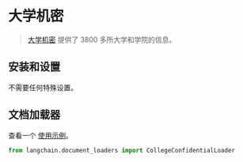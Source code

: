 # 大学机密

> [大学机密](https://www.collegeconfidential.com/) 提供了 3800 多所大学和学院的信息。

## 安装和设置

不需要任何特殊设置。


## 文档加载器

查看一个 [使用示例](/docs/modules/data_connection/document_loaders/integrations/college_confidential.html)。

```python
from langchain.document_loaders import CollegeConfidentialLoader
```
